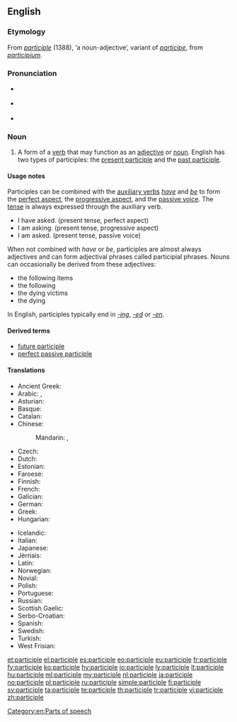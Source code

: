 ==English==

{{wikipedia}}

===Etymology===
From {{etyl|fro|en}} ''[[#Old French|participle]]'' (1388), ‘a noun-adjective’, variant of ''[[participe]]'', from {{etyl|la|en}} ''[[participium]]''.

===Pronunciation===
* {{a|RP}} {{IPA|/pɑːˈtɪsɪpəl/|lang=en}}
* {{a|US}} {{IPA|/ˈpɑːrtɪˌsɪpəl/|lang=en}}
* {{audio|en-us-participle.ogg|Audio (US)|lang=en}}

===Noun===
{{en-noun}}

# {{context|grammar|lang=en}} A form of a [[verb]] that may function as an [[adjective]] or [[noun]].  English has two types of participles: the [[present participle]] and the [[past participle]].

====Usage notes====
Participles can be combined with the [[auxiliary verbs]] ''[[have]]'' and ''[[be]]'' to form the [[perfect aspect]], the [[progressive aspect]], and the [[passive voice]].  The [[tense]] is always expressed through the auxiliary verb.
* I have asked. (present tense, perfect aspect)
* I am asking. (present tense, progressive aspect)
* I am asked. (present tense, passive voice)

When not combined with ''have'' or ''be'', participles are almost always adjectives and can form adjectival phrases called participial phrases.  Nouns can occasionally be derived from these adjectives:
* the following items
* the following
* the dying victims
* the dying
In English, participles typically end in ''[[-ing]]'', ''[[-ed]]'' or ''[[-en]]''.

====Derived terms====
* [[future participle]]
* [[perfect passive participle]]

====Translations====
{{trans-top|verb form}}
* Ancient Greek: {{t|grc|μετοχή|tr=metokhē|sc=polytonic}}
* Arabic: {{t|ar|اسم فاعل|m|tr=ism faa`il}}, {{t|ar|اسم مفعول|m|tr=ism maf`uul}}
* Asturian: {{t|ast|participiu|m}}
* Basque: {{t|eu|partizipio}}
* Catalan: {{t|ca|participi|m}}
* Chinese:
*: Mandarin: {{t|cmn|分詞|sc=Hani}}, {{t+|cmn|分词|tr=fēncí|sc=Hani}}
* Czech: {{t+|cs|příčestí|n}}
* Dutch: {{t+|nl|deelwoord|n}}
* Estonian: {{t|et|kesksõna}}
* Faroese: {{t|fo|lýsingarháttur|m}}
* Finnish: {{t+|fi|partisiippi}}
* French: {{t+|fr|participe|m}}
* Galician: {{t+|gl|participio|m}}
* German: {{t+|de|Partizip|n}}
* Greek: {{t+|el|μετοχή|tr=metochí}}
* Hungarian: {{t+|hu|melléknévi igenév}}
{{trans-mid}}
* Icelandic: {{t+|is|lýsingarháttur|m}}
* Italian: {{t+|it|participio|m}}
* Japanese: {{t|ja|分詞|tr=bunshi}}
* Jèrriais: {{t|roa-jer|participe|m}}
* Latin: {{t+check|la|participium|m|n}}
* Norwegian: {{t|no|partisipp|n}}
* Novial: {{t|nov|partisipe}}
* Polish: {{t+|pl|imiesłów|m}}
* Portuguese: {{t+|pt|particípio}}
* Russian: {{t+|ru|причастие|n|tr=pričástije}}
* Scottish Gaelic: {{t|gd|rann-phàirt|f}}
* Serbo-Croatian: {{t+|sh|particip|m}}
* Spanish: {{t+|es|participio|m}}
* Swedish: {{t+|sv|particip|n}}
* Turkish: {{t+|tr|ortaç}}
* West Frisian: {{t|fy|mulwurd}}
{{trans-bottom}}

[[Category:en:Parts of speech]]

[[et:participle]]
[[el:participle]]
[[es:participle]]
[[eo:participle]]
[[eu:participle]]
[[fr:participle]]
[[fy:participle]]
[[ko:participle]]
[[hy:participle]]
[[io:participle]]
[[lv:participle]]
[[lt:participle]]
[[hu:participle]]
[[ml:participle]]
[[my:participle]]
[[nl:participle]]
[[ja:participle]]
[[no:participle]]
[[pl:participle]]
[[ru:participle]]
[[simple:participle]]
[[fi:participle]]
[[sv:participle]]
[[ta:participle]]
[[te:participle]]
[[th:participle]]
[[tr:participle]]
[[vi:participle]]
[[zh:participle]]